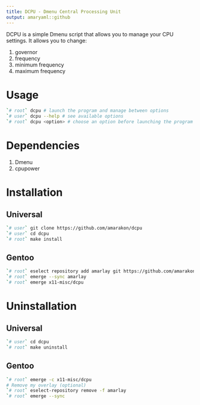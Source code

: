 ```yaml
---
title: DCPU - Dmenu Central Processing Unit
output: amaryaml::github
---
```


DCPU is a simple Dmenu script that allows you to manage your CPU settings.
It allows you to change:

#. governor
#. frequency
#. minimum frequency
#. maximum frequency

# Usage

```sh
`# root` dcpu # launch the program and manage between options
`# user` dcpu --help # see available options
`# root` dcpu <option> # choose an option before launching the program
```

# Dependencies

#. Dmenu
#. cpupower

# Installation

## Universal

```sh
`# user` git clone https://github.com/amarakon/dcpu
`# user` cd dcpu
`# root` make install
```

## Gentoo

```sh
`# root` eselect repository add amarlay git https://github.com/amarakon/amarlay
`# root` emerge --sync amarlay
`# root` emerge x11-misc/dcpu
```

# Uninstallation

## Universal

```sh
`# user` cd dcpu
`# root` make uninstall
```

## Gentoo

```sh
`# root` emerge -c x11-misc/dcpu
# Remove my overlay (optional)
`# root` eselect-repository remove -f amarlay
`# root` emerge --sync
```

